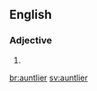 ==English==

===Adjective===
{{head|en|adjective comparative form}}

# {{en-comparative of|auntly}}

[[br:auntlier]]
[[sv:auntlier]]
